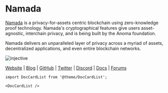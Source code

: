 # Namada


<MainpageMetrics rpc="https://namada-testnet-rpc.itrocket.net" binary="namadad" />

[Namada](https://namada.net) is a privacy-for-assets centric blockchain using zero-knowledge proof technology. Namada's cryptographical features give users asset-agnostic, interchain privacy, and is being built by the Anoma foundation. 

Namada delivers an unparalleled layer of privacy across a myriad of assets, decentralized applications, and even entire blockchain networks.

![injective](./img/namada1.gif)

[Website](https://namada.net) | [Blog](https://namada.net/blog) | [GitHub](https://github.com/anoma/namada) | [Twitter](https://twitter.com/namada) | [Discord](https://discord.com/invite/namada) | [Docs](https://docs.namada.net) | [Forums](https://forum.namada.net)

```mdx-code-block
import DocCardList from '@theme/DocCardList';

<DocCardList />
```
